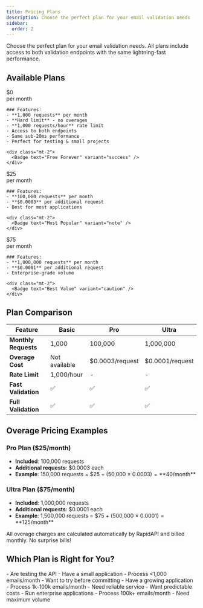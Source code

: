 ```yaml
---
title: Pricing Plans
description: Choose the perfect plan for your email validation needs
sidebar:
  order: 2
---
```



Choose the perfect plan for your email validation needs. All plans include access to both validation endpoints with the same lightning-fast performance.

## Available Plans

<CardGrid>
  <Card title="Basic Plan" icon="star">
    <div class="flex flex-col items-center gap-2">
      <div class="text-3xl font-bold text-green-500">$0</div>
      <div class="text-sm">per month</div>
    </div>
    
    ### Features:
    - **1,000 requests** per month
    - **Hard limit** - no overages
    - **1,000 requests/hour** rate limit
    - Access to both endpoints
    - Same sub-20ms performance
    - Perfect for testing & small projects
    
    <div class="mt-2">
      <Badge text="Free Forever" variant="success" />
    </div>
  </Card>

  <Card title="Pro Plan" icon="heart">
    <div class="flex flex-col items-center gap-2">
      <Badge text="Recommended" variant="tip" size="large" />
      <div class="text-3xl font-bold text-blue-500">$25</div>
      <div class="text-sm">per month</div>
    </div>
    
    ### Features:
    - **100,000 requests** per month
    - **$0.0003** per additional request
    - Best for most applications
    
    <div class="mt-2">
      <Badge text="Most Popular" variant="note" />
    </div>
  </Card>

  <Card title="Ultra Plan" icon="rocket">
    <div class="flex flex-col items-center gap-2">
      <div class="text-3xl font-bold text-purple-500">$75</div>
      <div class="text-sm">per month</div>
    </div>
    
    ### Features:
    - **1,000,000 requests** per month
    - **$0.0001** per additional request
    - Enterprise-grade volume
    
    <div class="mt-2">
      <Badge text="Best Value" variant="caution" />
    </div>
  </Card>
</CardGrid>

## Plan Comparison

| Feature | Basic | Pro | Ultra |
|---------|-------|-----|-------|
| **Monthly Requests** | 1,000 | 100,000 | 1,000,000 |
| **Overage Cost** | Not available | $0.0003/request | $0.0001/request |
| **Rate Limit** | 1,000/hour | - | - |
| **Fast Validation** | ✅ | ✅ | ✅ |
| **Full Validation** | ✅ | ✅ | ✅ |

## Overage Pricing Examples

### Pro Plan ($25/month)
- **Included**: 100,000 requests
- **Additional requests**: $0.0003 each
- **Example**: 150,000 requests = $25 + (50,000 × $0.0003) = **$40/month**

### Ultra Plan ($75/month)
- **Included**: 1,000,000 requests
- **Additional requests**: $0.0001 each
- **Example**: 1,500,000 requests = $75 + (500,000 × $0.0001) = **$125/month**

<Aside type="tip">
  All overage charges are calculated automatically by RapidAPI and billed monthly. No surprise bills!
</Aside>

## Which Plan is Right for You?

<CardGrid stagger>
  <Card title="Choose Basic if you..." icon="star">
    - Are testing the API
    - Have a small application
    - Process &lt;1,000 emails/month
    - Want to try before committing
  </Card>
  
  <Card title="Choose Pro if you..." icon="heart">
    - Have a growing application
    - Process 1k-100k emails/month
    - Need reliable service
    - Want predictable costs
  </Card>
  
  <Card title="Choose Ultra if you..." icon="rocket">
    - Run enterprise applications
    - Process 100k+ emails/month
    - Need maximum volume
  </Card>
</CardGrid>